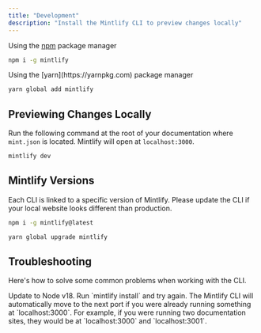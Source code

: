 ```yaml
---
title: "Development"
description: "Install the Mintlify CLI to preview changes locally"
---
```


<Tabs>
  <Tab title="npm">

Using the [npm](https://www.npmjs.com) package manager

```bash
npm i -g mintlify
```

  </Tab>
  <Tab title="yarn">
  Using the [yarn](https://yarnpkg.com) package manager

```bash
yarn global add mintlify
```

  </Tab>
</Tabs>

## Previewing Changes Locally

Run the following command at the root of your documentation where `mint.json` is located. Mintlify will open at `localhost:3000`.

```bash Terminal
mintlify dev
```

## Mintlify Versions

Each CLI is linked to a specific version of Mintlify. Please update the CLI if your local website looks different than production.

<CodeGroup>

```bash Update with npm
npm i -g mintlify@latest
```

```bash Update with yarn
yarn global upgrade mintlify
```

</CodeGroup>

## Troubleshooting

Here's how to solve some common problems when working with the CLI.

<AccordionGroup>
  <Accordion title="Mintlify is not loading">Update to Node v18.</Accordion>
  <Accordion title="Mintlify is not loading after updating Node">
    Run `mintlify install` and try again.
  </Accordion>
  <Accordion title="Port 3000 is already taken">
    The Mintlify CLI will automatically move to the next port if you were
    already running something at `localhost:3000`. For example, if you were
    running two documentation sites, they would be at `localhost:3000` and
    `localhost:3001`.
  </Accordion>
</AccordionGroup>
